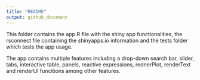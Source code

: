 ```yaml
---
title: "README"
output: github_document
---
```


This folder contains the app.R file with the shiny app functionalities, the rsconnect file containing the shinyapps.io information and the tests folder which tests the app usage.

The app contains multiple features including a drop-down search bar, slider, tabs, interactive table, panels, reactive expressions, rednerPlot, renderText and renderUI funcitions among other features. 

